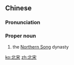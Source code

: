 ==Chinese==
{{zh-forms}}

===Pronunciation===
{{zh-pron
|m=Běi Sòng
|c=bak1 sung3
|mn=qz,xm,zz:Pak-sòng
|cat=propn
}}

===Proper noun===
{{zh-proper noun}}

# the [[w:Northern Song|Northern Song]] dynasty

[[ko:北宋]]
[[zh:北宋]]